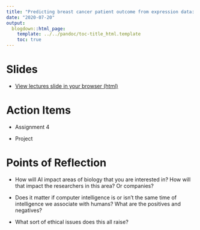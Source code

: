 ```yaml
---
title: "Predicting breast cancer patient outcome from expression data: supervised analysis"
date: "2020-07-20"
output:
  blogdown::html_page:
    template: ../../pandoc/toc-title_html.template
    toc: true
---
```


# Slides

- [View lectures slide in your browser (html)](/slides/22-slides.html)



# Action Items

- Assignment 4

- Project



# Points of Reflection

- How will AI impact areas of biology that you are interested in? How will that impact the researchers in this area? Or companies?

- Does it matter if computer intelligence is or isn't the same time of intelligence we associate with humans? What are the positives and negatives?

- What sort of ethical issues does this all raise?

